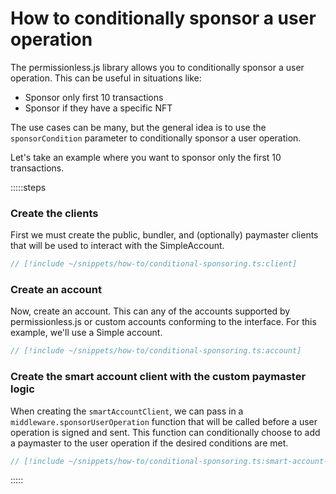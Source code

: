 # How to conditionally sponsor a user operation

The permissionless.js library allows you to conditionally sponsor a user operation. This can be useful in situations like:

- Sponsor only first 10 transactions
- Sponsor if they have a specific NFT

The use cases can be many, but the general idea is to use the `sponsorCondition` parameter to conditionally sponsor a user operation.

Let's take an example where you want to sponsor only the first 10 transactions.

:::::steps
### Create the clients

First we must create the public, bundler, and (optionally) paymaster clients that will be used to interact with the SimpleAccount.

```ts
// [!include ~/snippets/how-to/conditional-sponsoring.ts:client]
```

### Create an account

Now, create an account. This can any of the accounts supported by permissionless.js or custom accounts conforming to the interface. For this example, we'll use a Simple account.

```ts
// [!include ~/snippets/how-to/conditional-sponsoring.ts:account]
```

### Create the smart account client with the custom paymaster logic

When creating the `smartAccountClient`, we can pass in a `middleware.sponsorUserOperation` function that will be called before a user operation is signed and sent.
This function can conditionally choose to add a paymaster to the user operation if the desired conditions are met.

```ts
// [!include ~/snippets/how-to/conditional-sponsoring.ts:smart-account-client]
```

:::::
